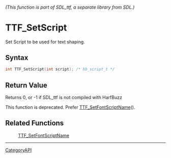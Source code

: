 ====== (This function is part of SDL_ttf, a separate library from SDL.) ======
= TTF_SetScript =

Set Script to be used for text shaping.

== Syntax ==

<syntaxhighlight lang='c'>
int TTF_SetScript(int script); /* hb_script_t */
</syntaxhighlight>

== Return Value ==

Returns 0, or -1 if SDL_ttf is not compiled with HarfBuzz

This function is deprecated. Prefer [[TTF_SetFontScriptName]]().

== Related Functions ==

:[[TTF_SetFontScriptName]]

----
[[CategoryAPI]]



